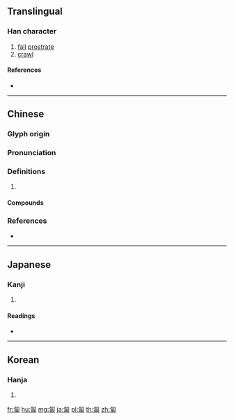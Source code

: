 {{character info/new}}
==Translingual==

===Han character===
{{Han char|rn=20|rad=勹|as=09|sn=11|four=27620|canj=PMRW|ids=⿹勹畐}}

# [[fall]] [[prostrate]]
# [[crawl]]

====References====
* {{Han ref|kx=0151.340|dkj=02545|dj=0341.180|hdz=10260.050|uh=5310|ud=21264|bh=B0CB|bd=45259}}

----

==Chinese==
{{zh-forms}}

===Glyph origin===
{{Han etym}}

===Pronunciation===
{{zh-pron
|m=fú
|c=baak6,fuk6,buk6
|mc=y
|oc=y
|cat=
}}
{{zh-attn-split}}

===Definitions===
{{zh-hanzi}}

# {{rfdef|zh}}

====Compounds====
{{zh-der|匍匐前進|匍匐莖|匍匐奔喪|壽陵匍匐|匍匐之救|匍匐}}

===References===
* {{R:yue:mfccd}}

----

==Japanese==

===Kanji===
{{ja-kanji|grade=|rs=勹09}}

# {{defn|lang=ja|sort=勹09}}

====Readings====
* {{ja-readings|on=[[ほく]] (hoku), [[ふく]] (fuku), [[ぼく]] (boku)|kun=[[はらばう]] (harabau)}}

----

==Korean==

===Hanja===
{{ko-hanja|hangeul=복|rv=bok|mr=pok}}

# {{defn|lang=ko|sort=勹09}}

[[fr:匐]]
[[hu:匐]]
[[mg:匐]]
[[ja:匐]]
[[pl:匐]]
[[th:匐]]
[[zh:匐]]